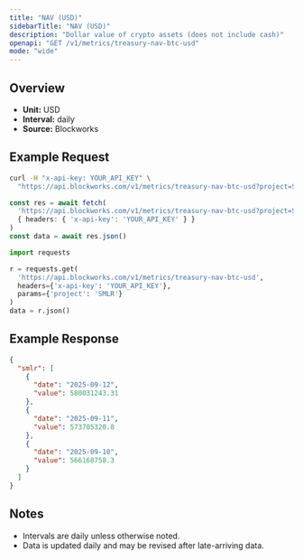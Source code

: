 ```yaml
---
title: "NAV (USD)"
sidebarTitle: "NAV (USD)"
description: "Dollar value of crypto assets (does not include cash)"
openapi: "GET /v1/metrics/treasury-nav-btc-usd"
mode: "wide"
---
```


## Overview

- **Unit:** USD
- **Interval:** daily
- **Source:** Blockworks

## Example Request

<CodeGroup>

```bash cURL
curl -H "x-api-key: YOUR_API_KEY" \
  "https://api.blockworks.com/v1/metrics/treasury-nav-btc-usd?project=SMLR"
```

```typescript TypeScript
const res = await fetch(
  'https://api.blockworks.com/v1/metrics/treasury-nav-btc-usd?project=SMLR',
  { headers: { 'x-api-key': 'YOUR_API_KEY' } }
)
const data = await res.json()
```

```python Python
import requests

r = requests.get(
  'https://api.blockworks.com/v1/metrics/treasury-nav-btc-usd',
  headers={'x-api-key': 'YOUR_API_KEY'},
  params={'project': 'SMLR'}
)
data = r.json()
```

</CodeGroup>

## Example Response

```json
{
  "smlr": [
    {
      "date": "2025-09-12",
      "value": 580031243.31
    },
    {
      "date": "2025-09-11",
      "value": 573705320.8
    },
    {
      "date": "2025-09-10",
      "value": 566168758.3
    }
  ]
}
```

## Notes
- Intervals are daily unless otherwise noted.
- Data is updated daily and may be revised after late-arriving data.